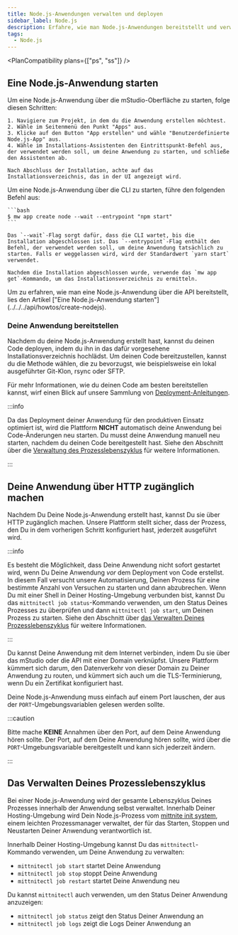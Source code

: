 ```yaml
---
title: Node.js-Anwendungen verwalten und deployen
sidebar_label: Node.js
description: Erfahre, wie man Node.js-Anwendungen bereitstellt und verwaltet.
tags:
  - Node.js
---
```



<PlanCompatibility plans={["ps", "ss"]} />

## Eine Node.js-Anwendung starten

<Tabs groupId="access-mode">
  <TabItem value="gui" label="mStudio UI">
    Um eine Node.js-Anwendung über die mStudio-Oberfläche zu starten, folge diesen Schritten:

    1. Navigiere zum Projekt, in dem du die Anwendung erstellen möchtest.
    2. Wähle im Seitenmenü den Punkt "Apps" aus.
    3. Klicke auf den Button "App erstellen" und wähle "Benutzerdefinierte Node.js-App" aus.
    4. Wähle im Installations-Assistenten den Eintrittspunkt-Befehl aus, der verwendet werden soll, um deine Anwendung zu starten, und schließe den Assistenten ab.

    Nach Abschluss der Installation, achte auf das Installationsverzeichnis, das in der UI angezeigt wird.

  </TabItem>
  <TabItem value="cli" label="CLI">
    Um eine Node.js-Anwendung über die CLI zu starten, führe den folgenden Befehl aus:

    ```bash
    $ mw app create node --wait --entrypoint "npm start"
    ```

    Das `--wait`-Flag sorgt dafür, dass die CLI wartet, bis die Installation abgeschlossen ist. Das `--entrypoint`-Flag enthält den Befehl, der verwendet werden soll, um deine Anwendung tatsächlich zu starten. Falls er weggelassen wird, wird der Standardwert `yarn start` verwendet.

    Nachdem die Installation abgeschlossen wurde, verwende das `mw app get`-Kommando, um das Installationsverzeichnis zu ermitteln.

  </TabItem>
  <TabItem value="api" label="API">
    Um zu erfahren, wie man eine Node.js-Anwendung über die API bereitstellt, lies den Artikel ["Eine Node.js-Anwendung starten"](../../../api/howtos/create-nodejs).
  </TabItem>
</Tabs>

### Deine Anwendung bereitstellen

Nachdem du deine Node.js-Anwendung erstellt hast, kannst du deinen Code deployen, indem du ihn in das dafür vorgesehene Installationsverzeichnis hochlädst. Um deinen Code bereitzustellen, kannst du die Methode wählen, die zu bevorzugst, wie beispielsweise ein lokal ausgeführter Git-Klon, rsync oder SFTP.

Für mehr Informationen, wie du deinen Code am besten bereitstellen kannst, wirf einen Blick auf unsere Sammlung von [Deployment-Anleitungen](/docs/v2/category/deployment-guides).

:::info

Da das Deployment deiner Anwendung für den produktiven Einsatz optimiert ist, wird die Plattform **NICHT** automatisch deine Anwendung bei Code-Änderungen neu starten. Du musst deine Anwendung manuell neu starten, nachdem du deinen Code bereitgestellt hast. Siehe den Abschnitt über die [Verwaltung des Prozesslebenszyklus](#verwaltung-des-prozesslebenszyklus) für weitere Informationen.

:::

## Deine Anwendung über HTTP zugänglich machen

Nachdem Du Deine Node.js-Anwendung erstellt hast, kannst Du sie über HTTP zugänglich machen. Unsere Plattform stellt sicher, dass der Prozess, den Du in dem vorherigen Schritt konfiguriert hast, jederzeit ausgeführt wird.

:::info

Es besteht die Möglichkeit, dass Deine Anwendung nicht sofort gestartet wird, wenn Du Deine Anwendung _vor_ dem Deployment von Code erstellst. In diesem Fall versucht unsere Automatisierung, Deinen Prozess für eine bestimmte Anzahl von Versuchen zu starten und dann abzubrechen. Wenn Du mit einer Shell in Deiner Hosting-Umgebung verbunden bist, kannst Du das `mittnitectl job status`-Kommando verwenden, um den Status Deines Prozesses zu überprüfen und dann `mittnitectl job start`, um Deinen Prozess zu starten. Siehe den Abschnitt über [das Verwalten Deines Prozesslebenszyklus](#das-verwalten-deines-prozesslebenszyklus) für weitere Informationen.

:::

Du kannst Deine Anwendung mit dem Internet verbinden, indem Du sie über das mStudio oder die API mit einer Domain verknüpfst. Unsere Plattform kümmert sich darum, den Datenverkehr von dieser Domain zu Deiner Anwendung zu routen, und kümmert sich auch um die TLS-Terminierung, wenn Du ein Zertifikat konfiguriert hast.

Deine Node.js-Anwendung muss einfach auf einem Port lauschen, der aus der `PORT`-Umgebungsvariablen gelesen werden sollte.

:::caution

Bitte mache **KEINE** Annahmen über den Port, auf dem Deine Anwendung hören sollte. Der Port, auf dem Deine Anwendung hören sollte, wird über die `PORT`-Umgebungsvariable bereitgestellt und kann sich jederzeit ändern.

:::

## Das Verwalten Deines Prozesslebenszyklus

Bei einer Node.js-Anwendung wird der gesamte Lebenszyklus Deines Prozesses innerhalb der Anwendung selbst verwaltet. Innerhalb Deiner Hosting-Umgebung wird Dein Node.js-Prozess vom [mittnite init system](https://github.com/mittwald/mittnite), einem leichten Prozessmanager verwaltet, der für das Starten, Stoppen und Neustarten Deiner Anwendung verantwortlich ist.

Innerhalb Deiner Hosting-Umgebung kannst Du das `mittnitectl`-Kommando verwenden, um Deine Anwendung zu verwalten:

- `mittnitectl job start` startet Deine Anwendung
- `mittnitectl job stop` stoppt Deine Anwendung
- `mittnitectl job restart` startet Deine Anwendung neu

Du kannst `mittnitectl` auch verwenden, um den Status Deiner Anwendung anzuzeigen:

- `mittnitectl job status` zeigt den Status Deiner Anwendung an
- `mittnitectl job logs` zeigt die Logs Deiner Anwendung an
